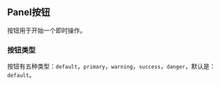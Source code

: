 
<Meta
  title="组件/MPanel 按钮"
/>

## Panel按钮

按钮用于开始一个即时操作。

### 按钮类型

按钮有五种类型：`default`，`primary`，`warning`，`success`，`danger`，默认是：`default`。
